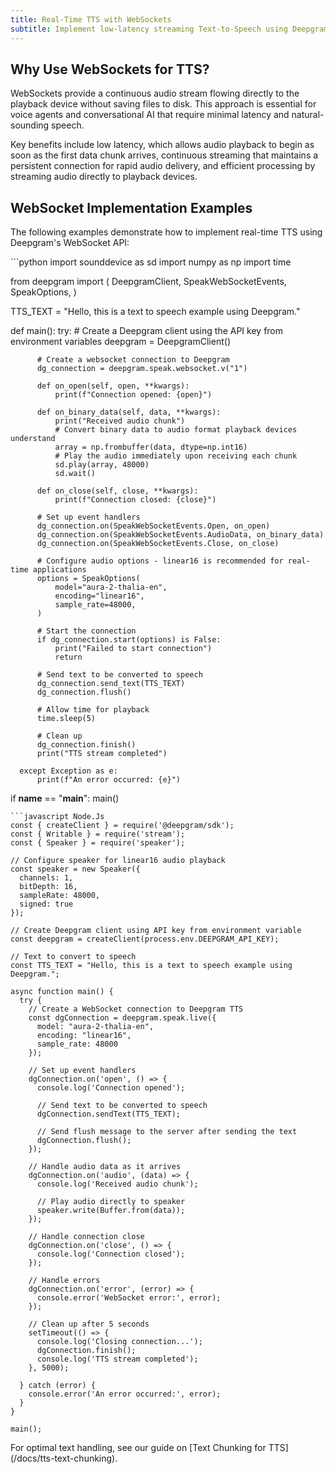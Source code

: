 ```yaml
---
title: Real-Time TTS with WebSockets
subtitle: Implement low-latency streaming Text-to-Speech using Deepgram's WebSocket API.
---
```


## Why Use WebSockets for TTS?

WebSockets provide a continuous audio stream flowing directly to the playback device without saving files to disk. This approach is essential for voice agents and conversational AI that require minimal latency and natural-sounding speech.

Key benefits include low latency, which allows audio playback to begin as soon as the first data chunk arrives, continuous streaming that maintains a persistent connection for rapid audio delivery, and efficient processing by streaming audio directly to playback devices.

## WebSocket Implementation Examples

The following examples demonstrate how to implement real-time TTS using Deepgram's WebSocket API:

<CodeGroup>
  ```python
  import sounddevice as sd
  import numpy as np
  import time

  from deepgram import (
      DeepgramClient,
      SpeakWebSocketEvents,
      SpeakOptions,
  )

  TTS_TEXT = "Hello, this is a text to speech example using Deepgram."

  def main():
      try:
          # Create a Deepgram client using the API key from environment variables
          deepgram = DeepgramClient()

          # Create a websocket connection to Deepgram
          dg_connection = deepgram.speak.websocket.v("1")

          def on_open(self, open, **kwargs):
              print(f"Connection opened: {open}")

          def on_binary_data(self, data, **kwargs):
              print("Received audio chunk")
              # Convert binary data to audio format playback devices understand
              array = np.frombuffer(data, dtype=np.int16)
              # Play the audio immediately upon receiving each chunk
              sd.play(array, 48000)
              sd.wait()

          def on_close(self, close, **kwargs):
              print(f"Connection closed: {close}")

          # Set up event handlers
          dg_connection.on(SpeakWebSocketEvents.Open, on_open)
          dg_connection.on(SpeakWebSocketEvents.AudioData, on_binary_data)
          dg_connection.on(SpeakWebSocketEvents.Close, on_close)

          # Configure audio options - linear16 is recommended for real-time applications
          options = SpeakOptions(
              model="aura-2-thalia-en",
              encoding="linear16",
              sample_rate=48000,
          )

          # Start the connection
          if dg_connection.start(options) is False:
              print("Failed to start connection")
              return

          # Send text to be converted to speech
          dg_connection.send_text(TTS_TEXT)
          dg_connection.flush()

          # Allow time for playback
          time.sleep(5)
          
          # Clean up
          dg_connection.finish()
          print("TTS stream completed")

      except Exception as e:
          print(f"An error occurred: {e}")

  if __name__ == "__main__":
      main()
  ```
  ```javascript Node.Js
  const { createClient } = require('@deepgram/sdk');
  const { Writable } = require('stream');
  const { Speaker } = require('speaker');
  
  // Configure speaker for linear16 audio playback
  const speaker = new Speaker({
    channels: 1,
    bitDepth: 16,
    sampleRate: 48000,
    signed: true
  });
  
  // Create Deepgram client using API key from environment variable
  const deepgram = createClient(process.env.DEEPGRAM_API_KEY);
  
  // Text to convert to speech
  const TTS_TEXT = "Hello, this is a text to speech example using Deepgram.";
  
  async function main() {
    try {
      // Create a WebSocket connection to Deepgram TTS
      const dgConnection = deepgram.speak.live({ 
        model: "aura-2-thalia-en",
        encoding: "linear16",
        sample_rate: 48000 
      });
  
      // Set up event handlers
      dgConnection.on('open', () => {
        console.log('Connection opened');
        
        // Send text to be converted to speech
        dgConnection.sendText(TTS_TEXT);
        
        // Send flush message to the server after sending the text
        dgConnection.flush();
      });
  
      // Handle audio data as it arrives
      dgConnection.on('audio', (data) => {
        console.log('Received audio chunk');
        
        // Play audio directly to speaker
        speaker.write(Buffer.from(data));
      });
  
      // Handle connection close
      dgConnection.on('close', () => {
        console.log('Connection closed');
      });
  
      // Handle errors
      dgConnection.on('error', (error) => {
        console.error('WebSocket error:', error);
      });
  
      // Clean up after 5 seconds
      setTimeout(() => {
        console.log('Closing connection...');
        dgConnection.finish();
        console.log('TTS stream completed');
      }, 5000);
  
    } catch (error) {
      console.error('An error occurred:', error);
    }
  }
  
  main();
  ```
</CodeGroup>

<Info>
  For optimal text handling, see our guide on [Text Chunking for TTS](/docs/tts-text-chunking).
</Info>
